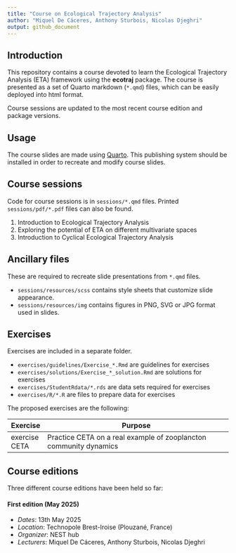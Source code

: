 ```yaml
---
title: "Course on Ecological Trajectory Analysis"
author: "Miquel De Cáceres, Anthony Sturbois, Nicolas Djeghri"
output: github_document
---
```


## Introduction

This repository contains a course devoted to learn the Ecological Trajectory Analysis (ETA) framework using the **ecotraj** package. The course is presented as a set of Quarto markdown (`*.qmd`) files, which can be easily deployed into html format.

Course sessions are updated to the most recent course edition and package versions.

## Usage

The course slides are made using [Quarto](https://quarto.org/). This publishing system should be installed in order to recreate and modify course slides.

## Course sessions

Code for course sessions is in `sessions/*.qmd` files. Printed `sessions/pdf/*.pdf` files can also be found.

1. Introduction to Ecological Trajectory Analysis
2. Exploring the potential of ETA on different multivariate spaces
3. Introduction to Cyclical Ecological Trajectory Analysis

## Ancillary files

These are required to recreate slide presentations from `*.qmd` files.

+ `sessions/resources/scss` contains style sheets that customize slide appearance. 
+ `sessions/resources/img` contains figures in PNG, SVG or JPG format used in slides.

## Exercises

Exercises are included in a separate folder.

+ `exercises/guidelines/Exercise_*.Rmd` are guidelines for exercises
+ `exercises/solutions/Exercise_*_solution.Rmd` are solutions for exercises
+ `exercises/StudentRdata/*.rds` are data sets required for exercises
+ `exercises/R/*.R` are files to prepare data for exercises

The proposed exercises are the following:

|  Exercise | Purpose                                                 |
|-----------|---------------------------------------------------------|
| exercise CETA | Practice CETA on a real example of zooplancton community dynamics |


## Course editions

Three different course editions have been held so far:

#### First edition (May 2025)

  + *Dates*: 13th May 2025
  + *Location*: Technopole Brest-Iroise (Plouzané, France)
  + *Organizer*: NEST hub
  + *Lecturers*: Miquel De Cáceres, Anthony Sturbois, Nicolas Djeghri
